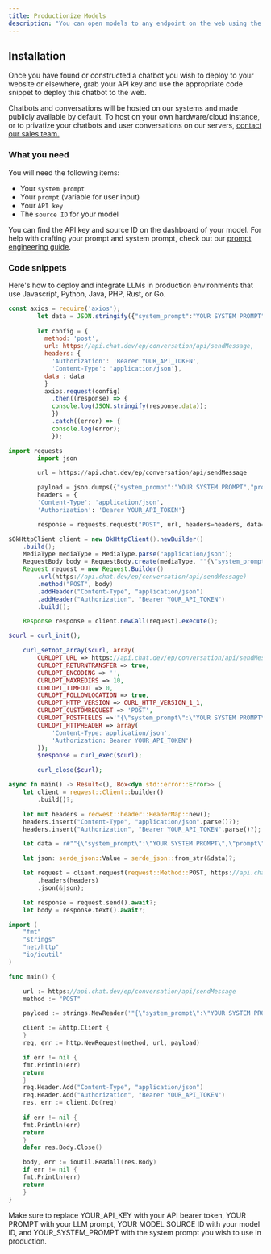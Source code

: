 ```yaml
---
title: Productionize Models
description: "You can open models to any endpoint on the web using the instructions below."
---
```


## Installation

Once you have found or constructed a chatbot you wish to deploy to your website or elsewhere, grab your API key and use the appropriate code snippet to deploy this chatbot to the web.

<Info>Chatbots and conversations will be hosted on our systems and made publicly available by default. 
To host on your own hardware/cloud instance, or to privatize your chatbots and user conversations on our servers, [contact our sales team.](https://hqmelywdmux.typeform.com/to/Igbg4n9V)</Info>

### What you need

You will need the following items:

- Your ```system prompt```
- Your ```prompt``` (variable for user input)
- Your ```API key```
- The ```source ID``` for your model

You can find the API key and source ID on the dashboard of your model. For help with crafting your prompt and system prompt, check out our [prompt engineering guide](/get_started/quickstart/completions).

### Code snippets

Here's how to deploy and integrate LLMs in production environments that use Javascript, Python, Java, PHP, Rust, or Go. 

<CodeGroup>

```Javascript .Javascript
const axios = require('axios');
        let data = JSON.stringify({"system_prompt":"YOUR SYSTEM PROMPT","prompt":"YOUR PROMPT","source_id":"YOUR MODEL SOURCE ID","source_type":1});
    
        let config = {
          method: 'post',
          url: https://api.chat.dev/ep/conversation/api/sendMessage,
          headers: { 
            'Authorization': 'Bearer YOUR_API_TOKEN',
            'Content-Type': 'application/json'},
          data : data
          }
          axios.request(config)
            .then((response) => {
            console.log(JSON.stringify(response.data));
            })
            .catch((error) => {
            console.log(error);
            });
```

```python .Python
import requests
        import json

        url = https://api.chat.dev/ep/conversation/api/sendMessage

        payload = json.dumps({"system_prompt":"YOUR SYSTEM PROMPT","prompt":"YOUR PROMPT","source_id":"YOUR MODEL SOURCE ID","source_type":1})
        headers = {
        'Content-Type': 'application/json',
        'Authorization': 'Bearer YOUR_API_TOKEN'}

        response = requests.request("POST", url, headers=headers, data=payload)
```

```Java .Java
$OkHttpClient client = new OkHttpClient().newBuilder()
    .build();
    MediaType mediaType = MediaType.parse("application/json");
    RequestBody body = RequestBody.create(mediaType, ""{\"system_prompt\":\"YOUR SYSTEM PROMPT\",\"prompt\":\"YOUR PROMPT\",\"source_id\":\"YOUR MODEL SOURCE ID\",\"source_type\":1}"");
    Request request = new Request.Builder()
        .url(https://api.chat.dev/ep/conversation/api/sendMessage)
        .method("POST", body)
        .addHeader("Content-Type", "application/json")
        .addHeader("Authorization", "Bearer YOUR_API_TOKEN")
        .build();

    Response response = client.newCall(request).execute();
```


```PHP .PHP
$curl = curl_init();

    curl_setopt_array($curl, array(
        CURLOPT_URL => https://api.chat.dev/ep/conversation/api/sendMessage,
        CURLOPT_RETURNTRANSFER => true,
        CURLOPT_ENCODING => '',
        CURLOPT_MAXREDIRS => 10,
        CURLOPT_TIMEOUT => 0,
        CURLOPT_FOLLOWLOCATION => true,
        CURLOPT_HTTP_VERSION => CURL_HTTP_VERSION_1_1,
        CURLOPT_CUSTOMREQUEST => 'POST',
        CURLOPT_POSTFIELDS =>'"{\"system_prompt\":\"YOUR SYSTEM PROMPT\",\"prompt\":\"YOUR PROMPT\",\"source_id\":\"YOUR MODEL SOURCE ID\",\"source_type\":1}"',
        CURLOPT_HTTPHEADER => array(
            'Content-Type: application/json',
            'Authorization: Bearer YOUR_API_TOKEN')
        ));
        $response = curl_exec($curl);

        curl_close($curl);
```

```Rust .Rust
async fn main() -> Result<(), Box<dyn std::error::Error>> {
    let client = reqwest::Client::builder()
        .build()?;

    let mut headers = reqwest::header::HeaderMap::new();
    headers.insert("Content-Type", "application/json".parse()?);
    headers.insert("Authorization", "Bearer YOUR_API_TOKEN".parse()?);

    let data = r#""{\"system_prompt\":\"YOUR SYSTEM PROMPT\",\"prompt\":\"YOUR PROMPT\",\"source_id\":\"YOUR MODEL SOURCE ID\",\"source_type\":1}""#;

    let json: serde_json::Value = serde_json::from_str(&data)?;

    let request = client.request(reqwest::Method::POST, https://api.chat.dev/ep/conversation/api/sendMessage)
        .headers(headers)
        .json(&json);

    let response = request.send().await?;
    let body = response.text().await?;
```

```Go .Go
import (
    "fmt"
    "strings"
    "net/http"
    "io/ioutil"
)

func main() {

    url := https://api.chat.dev/ep/conversation/api/sendMessage
    method := "POST"

    payload := strings.NewReader('"{\"system_prompt\":\"YOUR SYSTEM PROMPT\",\"prompt\":\"YOUR PROMPT\",\"source_id\":\"YOUR MODEL SOURCE ID\",\"source_type\":1}"')

    client := &http.Client {
    }
    req, err := http.NewRequest(method, url, payload)

    if err != nil {
    fmt.Println(err)
    return
    }
    req.Header.Add("Content-Type", "application/json")
    req.Header.Add("Authorization", "Bearer YOUR_API_TOKEN")
    res, err := client.Do(req)
    
    if err != nil {
    fmt.Println(err)
    return
    }
    defer res.Body.Close()

    body, err := ioutil.ReadAll(res.Body)
    if err != nil {
    fmt.Println(err)
    return
    }
}
```

</CodeGroup>

<Warning>Make sure to replace YOUR_API_KEY with your API bearer token, YOUR PROMPT with your LLM prompt, YOUR MODEL SOURCE ID with your model ID, and YOUR_SYSTEM_PROMPT with the system prompt you wish to use in production.</Warning>

<Snippet file="github.mdx" />